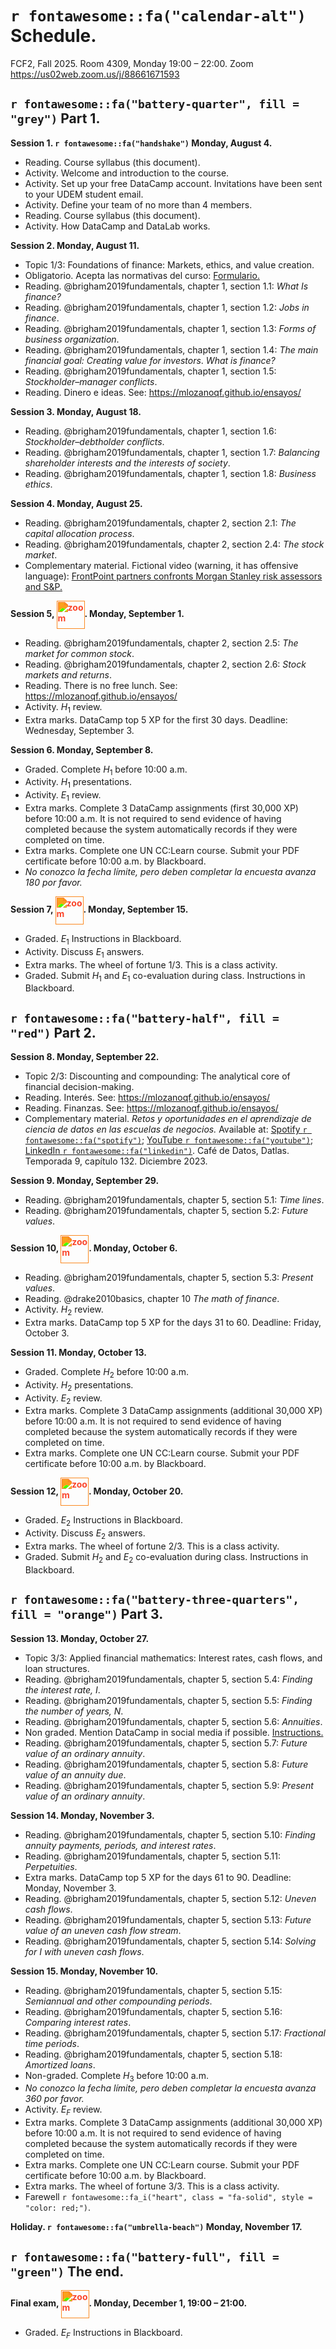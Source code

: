 # `r fontawesome::fa("calendar-alt")` Schedule. {#sec-schedule}

FCF2, Fall 2025. Room 4309, Monday 19:00 – 22:00. Zoom [https://us02web.zoom.us/j/88661671593](https://us02web.zoom.us/j/88661671593)

## `r fontawesome::fa("battery-quarter", fill = "grey")` Part 1.

**Session 1. `r fontawesome::fa("handshake")` Monday, August 4.**

- Reading. Course syllabus (this document).
- Activity. Welcome and introduction to the course.
- Activity. Set up your free DataCamp account. Invitations have been sent to your UDEM student email.
<li style="list-style-type: none; text-align: center;">
  <i class="fa-solid fa-mug-saucer"></i>
</li>
- Activity. Define your team of no more than 4 members.
- Reading. Course syllabus (this document).
- Activity. How DataCamp and DataLab works.

**Session 2. Monday, August 11.**

- Topic 1/3: Foundations of finance: Markets, ethics, and value creation.
- Obligatorio. Acepta las normativas del curso: [Formulario.](https://forms.gle/yqDasXvTdjBMxM6A8)
- Reading. @brigham2019fundamentals, chapter 1, section 1.1: *What Is finance?*
- Reading. @brigham2019fundamentals, chapter 1, section 1.2: *Jobs in finance*.
- Reading. @brigham2019fundamentals, chapter 1, section 1.3: *Forms of business organization*.
<li style="list-style-type: none; text-align: center;">
  <i class="fa-solid fa-mug-saucer"></i>
</li>
- Reading. @brigham2019fundamentals, chapter 1, section 1.4: *The main financial goal: Creating value for investors*. *What is finance?*
- Reading. @brigham2019fundamentals, chapter 1, section 1.5: *Stockholder–manager conflicts*.
- Reading. Dinero e ideas. See: [https://mlozanoqf.github.io/ensayos/](https://mlozanoqf.github.io/ensayos/)

**Session 3. Monday, August 18.**

- Reading. @brigham2019fundamentals, chapter 1, section 1.6: *Stockholder–debtholder conflicts*.
- Reading. @brigham2019fundamentals, chapter 1, section 1.7: *Balancing shareholder interests and the interests of society*.
- Reading. @brigham2019fundamentals, chapter 1, section 1.8: *Business ethics*.

**Session 4. Monday, August 25.**

- Reading. @brigham2019fundamentals, chapter 2, section 2.1: *The capital allocation process*.
- Reading. @brigham2019fundamentals, chapter 2, section 2.4: *The stock market*.
- Complementary material. Fictional video (warning, it has offensive language): [FrontPoint partners confronts Morgan Stanley risk assessors and S&P.](https://youtu.be/Vvxbc8L4s64)

**Session 5, <img src="https://cdn.jsdelivr.net/npm/simple-icons@3.0.1/icons/zoom.svg" alt="zoom" height="45" width="45" style="vertical-align: middle; filter: invert(27%) sepia(51%) saturate(2878%) hue-rotate(346deg) brightness(104%) contrast(97%);" />. Monday, September 1.**

- Reading. @brigham2019fundamentals, chapter 2, section 2.5: *The market for common stock*.
- Reading. @brigham2019fundamentals, chapter 2, section 2.6: *Stock markets and returns*.
- Reading. There is no free lunch. See: [https://mlozanoqf.github.io/ensayos/](https://mlozanoqf.github.io/ensayos/)
<li style="list-style-type: none; text-align: center;">
  <i class="fa-solid fa-mug-saucer"></i>
</li>
- Activity. $H_1$ review.
- Extra marks. DataCamp top 5 XP for the first 30 days. Deadline: Wednesday, September 3.

**Session 6. Monday, September 8.**

- Graded. Complete $H_1$ before 10:00 a.m.
- Activity. $H_1$ presentations.
<li style="list-style-type: none; text-align: center;">
  <i class="fa-solid fa-mug-saucer"></i>
</li>
- Activity. $E_1$ review.
- Extra marks. Complete 3 DataCamp assignments (first 30,000 XP) before 10:00 a.m. It is not required to send evidence of having completed because the system automatically records if they were completed on time.
- Extra marks. Complete one UN CC:Learn course. Submit your PDF certificate before 10:00 a.m. by Blackboard.
- *No conozco la fecha límite, pero deben completar la encuesta avanza 180 por favor.*

**Session 7, <img src="https://cdn.jsdelivr.net/npm/simple-icons@3.0.1/icons/zoom.svg" alt="zoom" height="45" width="45" style="vertical-align: middle; filter: invert(27%) sepia(51%) saturate(2878%) hue-rotate(346deg) brightness(104%) contrast(97%);" />. Monday, September 15.**

- Graded. $E_1$ Instructions in Blackboard.
<li style="list-style-type: none; text-align: center;">
  <i class="fa-solid fa-mug-saucer"></i>
</li>
- Activity. Discuss $E_1$ answers.
- Extra marks. The wheel of fortune 1/3. This is a class activity.
- Graded. Submit $H_1$ and $E_1$ co-evaluation during class. Instructions in Blackboard.

## `r fontawesome::fa("battery-half", fill = "red")` Part 2.

**Session 8. Monday, September 22.**

- Topic 2/3: Discounting and compounding: The analytical core of financial decision-making.
- Reading. Interés. See: [https://mlozanoqf.github.io/ensayos/](https://mlozanoqf.github.io/ensayos/)
- Reading. Finanzas. See: [https://mlozanoqf.github.io/ensayos/](https://mlozanoqf.github.io/ensayos/)
- Complementary material. *Retos y oportunidades en el aprendizaje de ciencia de datos en las escuelas de negocios.* Available at: [Spotify `r fontawesome::fa("spotify")`](https://open.spotify.com/episode/6x8c6XIPIfIPLj1yRhi5D8?si=bcee2af66ed54e09); [YouTube `r fontawesome::fa("youtube")`](https://youtu.be/SKG3Kr-TK-w?si=W5wg2DXluuiEspWC); [LinkedIn `r fontawesome::fa("linkedin")`](https://www.linkedin.com/posts/martin-lozano-21818a22_132-retos-y-oportunidades-en-el-aprendizaje-activity-7142212773349945344-1xHL?utm_source=share&utm_medium=member_desktop). Café de Datos, Datlas. Temporada 9, capítulo 132. Diciembre 2023. 

**Session 9. Monday, September 29.**

- Reading. @brigham2019fundamentals, chapter 5, section 5.1: *Time lines*.
- Reading. @brigham2019fundamentals, chapter 5, section 5.2: *Future values*.

**Session 10, <img src="https://cdn.jsdelivr.net/npm/simple-icons@3.0.1/icons/zoom.svg" alt="zoom" height="45" width="45" style="vertical-align: middle; filter: invert(27%) sepia(51%) saturate(2878%) hue-rotate(346deg) brightness(104%) contrast(97%);" />. Monday, October 6.**

- Reading. @brigham2019fundamentals, chapter 5, section 5.3: *Present values*.
- Reading. @drake2010basics, chapter 10 *The math of finance*.
<li style="list-style-type: none; text-align: center;">
  <i class="fa-solid fa-mug-saucer"></i>
</li>
- Activity. $H_2$ review.
- Extra marks. DataCamp top 5 XP for the days 31 to 60. Deadline: Friday, October 3.

**Session 11. Monday, October 13.**

- Graded. Complete $H_2$ before 10:00 a.m.
- Activity. $H_2$ presentations.
<li style="list-style-type: none; text-align: center;">
  <i class="fa-solid fa-mug-saucer"></i>
</li>
- Activity. $E_2$ review.
- Extra marks. Complete 3 DataCamp assignments (additional 30,000 XP) before 10:00 a.m. It is not required to send evidence of having completed because the system automatically records if they were completed on time.
- Extra marks. Complete one UN CC:Learn course. Submit your PDF certificate before 10:00 a.m. by Blackboard.

**Session 12, <img src="https://cdn.jsdelivr.net/npm/simple-icons@3.0.1/icons/zoom.svg" alt="zoom" height="45" width="45" style="vertical-align: middle; filter: invert(27%) sepia(51%) saturate(2878%) hue-rotate(346deg) brightness(104%) contrast(97%);" />. Monday, October 20.**

- Graded. $E_2$ Instructions in Blackboard.
<li style="list-style-type: none; text-align: center;">
  <i class="fa-solid fa-mug-saucer"></i>
</li>
- Activity. Discuss $E_2$ answers.
- Extra marks. The wheel of fortune 2/3. This is a class activity.
- Graded. Submit $H_2$ and $E_2$ co-evaluation during class. Instructions in Blackboard.

## `r fontawesome::fa("battery-three-quarters", fill = "orange")` Part 3.

**Session 13. Monday, October 27.**

- Topic 3/3: Applied financial mathematics: Interest rates, cash flows, and loan structures.
- Reading. @brigham2019fundamentals, chapter 5, section 5.4: *Finding the interest rate, I*.
- Reading. @brigham2019fundamentals, chapter 5, section 5.5: *Finding the number of years, N*.
- Reading. @brigham2019fundamentals, chapter 5, section 5.6: *Annuities*.
- Non graded. Mention DataCamp in social media if possible. [Instructions.](https://docs.google.com/document/d/1Dv-L036CZWsZCmn9W5p0ikgetlc4GcT-NQ9Rp_HebE0/edit)
<li style="list-style-type: none; text-align: center;">
  <i class="fa-solid fa-mug-saucer"></i>
</li>
- Reading. @brigham2019fundamentals, chapter 5, section 5.7: *Future value of an ordinary annuity*.
- Reading. @brigham2019fundamentals, chapter 5, section 5.8: *Future value of an annuity due*.
- Reading. @brigham2019fundamentals, chapter 5, section 5.9: *Present value of an ordinary annuity*.

**Session 14. Monday, November 3.**

- Reading. @brigham2019fundamentals, chapter 5, section 5.10: *Finding annuity payments, periods, and interest rates*.
- Reading. @brigham2019fundamentals, chapter 5, section 5.11: *Perpetuities*.
- Extra marks. DataCamp top 5 XP for the days 61 to 90. Deadline: Monday, November 3.
<li style="list-style-type: none; text-align: center;">
  <i class="fa-solid fa-mug-saucer"></i>
</li>
- Reading. @brigham2019fundamentals, chapter 5, section 5.12: *Uneven cash flows*.
- Reading. @brigham2019fundamentals, chapter 5, section 5.13: *Future value of an uneven cash flow stream*.
- Reading. @brigham2019fundamentals, chapter 5, section 5.14: *Solving for I with uneven cash flows*.

**Session 15. Monday, November 10.**

- Reading. @brigham2019fundamentals, chapter 5, section 5.15: *Semiannual and other compounding periods*.
- Reading. @brigham2019fundamentals, chapter 5, section 5.16: *Comparing interest rates*.
- Reading. @brigham2019fundamentals, chapter 5, section 5.17: *Fractional time periods*.
- Reading. @brigham2019fundamentals, chapter 5, section 5.18: *Amortized loans*.
- Non-graded. Complete $H_3$ before 10:00 a.m.
- *No conozco la fecha límite, pero deben completar la encuesta avanza 360 por favor.*
<li style="list-style-type: none; text-align: center;">
  <i class="fa-solid fa-mug-saucer"></i>
</li>
- Activity. $E_F$ review.
- Extra marks. Complete 3 DataCamp assignments (additional 30,000 XP) before 10:00 a.m. It is not required to send evidence of having completed because the system automatically records if they were completed on time.
- Extra marks. Complete one UN CC:Learn course. Submit your PDF certificate before 10:00 a.m. by Blackboard.
- Extra marks. The wheel of fortune 3/3. This is a class activity.
- Farewell `r fontawesome::fa_i("heart", class = "fa-solid", style = "color: red;")`.

**Holiday. `r fontawesome::fa("umbrella-beach")` Monday, November 17.**

## `r fontawesome::fa("battery-full", fill = "green")` The end.

**Final exam, <img src="https://cdn.jsdelivr.net/npm/simple-icons@3.0.1/icons/zoom.svg" alt="zoom" height="45" width="45" style="vertical-align: middle; filter: invert(27%) sepia(51%) saturate(2878%) hue-rotate(346deg) brightness(104%) contrast(97%);" />. Monday, December 1, 19:00 – 21:00.**

- Graded. $E_F$ Instructions in Blackboard.

